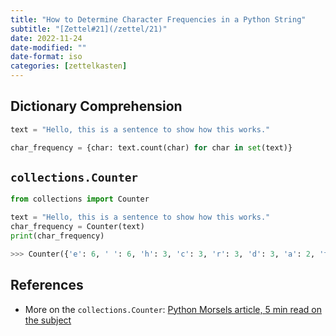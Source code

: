 ```yaml
---
title: "How to Determine Character Frequencies in a Python String"
subtitle: "[Zettel#21](/zettel/21)"
date: 2022-11-24
date-modified: ""
date-format: iso
categories: [zettelkasten]
---
```

## Dictionary Comprehension

```python
text = "Hello, this is a sentence to show how this works."

char_frequency = {char: text.count(char) for char in set(text)}
```

## `collections.Counter`

```python
from collections import Counter

text = "Hello, this is a sentence to show how this works."
char_frequency = Counter(text)
print(char_frequency)

>>> Counter({'e': 6, ' ': 6, 'h': 3, 'c': 3, 'r': 3, 'd': 3, 'a': 2, 't': 2, 'l': 2, 'b': 2, 'T': 1, 'm': 1, 'y': 1, 'o': 1, 's': 1, 'v': 1, 'i': 1, 'p': 1, '.': 1})
```

## References

* More on the `collections.Counter`: [Python Morsels article, 5 min read on the subject](https://www.pythonmorsels.com/using-counter)
